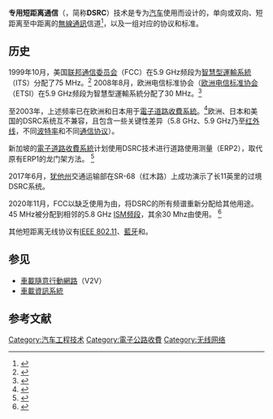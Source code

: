 {{专家}}
{{NoteTA
|G1=Communication
|G2=IT
}}
'''专用短距离通信'''（{{lang-en|Dedicated short-range communications}}，简称'''DSRC'''）技术是专为[[汽车|汽车]]使用而设计的，单向或双向、短距离至中距离的[[無線通訊|無線通訊]]信道<ref>{{Cite book|title=Geographic Information Systems for Transportation|last=Harvey J. Miller and Shih-Lung Shaw|publisher=Oxford University Press|year=2001|isbn=978-0-19-512394-4|url=https://books.google.com/?id=2XjtJIUG-gMC&pg=RA1-PA311&dq=%22Dedicated+Short+Range+Communications%22}}</ref>，以及一组对应的协议和标准。

== 历史 ==
1999年10月，美国[[联邦通信委员会|联邦通信委员会]]（FCC）在5.9 GHz频段为[[智慧型運輸系統|智慧型運輸系統]]（ITS）分配了75 MHz。<ref>{{Cite web|title=Federal Communications Commission. News Release, October 1999|url=http://www.fcc.gov/Bureaus/Engineering_Technology/News_Releases/1999/nret9006.html|accessdate=2009-08-16|publisher=FCC|archive-date=2011-03-08|archive-url=https://web.archive.org/web/20110308063514/http://www.fcc.gov/Bureaus/Engineering_Technology/News_Releases/1999/nret9006.html}}</ref> 2008年8月，欧洲电信标准协会（[[欧洲电信标准协会|欧洲电信标准协会]]（ETSI）在5.9 GHz频段为智慧型運輸系統分配了30 MHz。<ref>{{Cite web|title=European Telecommunications Standards Institute. News release, September 2008|url=http://www.etsi.org/WebSite/NewsandEvents/2008_09_Harmonizedstandards_ITS.aspx|accessdate=2009-08-16|publisher=ETSI|archiveurl=https://web.archive.org/web/20120218204434/http://www.etsi.org/WebSite/NewsandEvents/2008_09_Harmonizedstandards_ITS.aspx|archivedate=2012-02-18|dead-url=yes}}</ref>

至2003年，上述频率已在欧洲和日本用于[[電子道路收費系統|電子道路收費系統]]。<ref>{{Cite web|title=DSRC Standards: What's New?|url=http://www.standards.its.dot.gov/Documents/advisories/dsrc_advisory.htm|accessdate=September 9, 2013|date=April 2003|work=ITS Standards Advisory number 3|publisher=US Department of Transportation|archiveurl=https://web.archive.org/web/20130216162616/http://www.standards.its.dot.gov/Documents/advisories/dsrc_advisory.htm|archivedate=2013-02-16|dead-url=yes}}</ref>欧洲、日本和美国的DSRC系统互不兼容，且包含一些关键性差异（5.8 GHz、5.9 GHz乃至[[红外线|红外线]]，不同[[波特率|波特率]]和不同[[通信协议|通信协议]]）。{{cn}}

新加坡的[[電子道路收費系統_(新加坡)|電子道路收費系統]]计划使用DSRC技术进行道路使用测量（ERP2），取代原有ERP1的龙门架方法。 <ref> {{Cite journal|title=Traffic congestion pricing methodologies and technologies|url=|doi=10.1016/j.trc.2011.02.010}}</ref>

2017年6月，[[犹他州|犹他州]]交通运输部在SR-68（红木路）上成功演示了长11英里的过境DSRC系统。

2020年11月，FCC以缺乏使用为由，将DSRC的所有频谱重新分配给其他用途。45 MHz被分配到相邻的5.8 GHz [[ISM频段|ISM频段]]，其余30 Mhz由{{tsl|en|Cellular V2X|蜂窝V2X}}使用。 <ref>{{Cite web|title=FCC Modernizes 5.9 GHz Band to Improve Wi-Fi and Automotive Safety|url=https://docs.fcc.gov/public/attachments/DOC-368228A1.pdf|access-date=2020-12-03|archive-date=2022-03-31|archive-url=https://web.archive.org/web/20220331215236/https://docs.fcc.gov/public/attachments/DOC-368228A1.pdf}}</ref>

其他短距离无线协议有[[IEEE_802.11|IEEE 802.11]]、[[藍牙|藍牙]]和{{tsl|en|Communications Access for Land Mobiles||CALM}}。

== 参见 ==
* [[車載隨意行動網路|車載隨意行動網路]]（V2V）
* [[車載資訊系統|車載資訊系統]]

== 参考文献 ==
{{Reflist|2}}

[[Category:汽车工程技术|Category:汽车工程技术]]
[[Category:電子公路收費|Category:電子公路收費]]
[[Category:无线网络|Category:无线网络]]